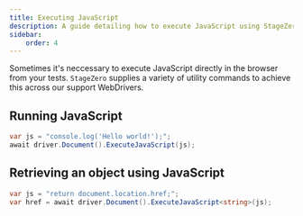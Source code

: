 ```yaml
---
title: Executing JavaScript
description: A guide detailing how to execute JavaScript using StageZero's test driver.
sidebar:
    order: 4
---
```


Sometimes it's neccessary to execute JavaScript directly in the browser from your tests. 
`StageZero` supplies a variety of utility commands to achieve this across our support WebDrivers.

## Running JavaScript

```csharp title="Test.cs"
var js = "console.log('Hello world!');";
await driver.Document().ExecuteJavaScript(js);
```

## Retrieving an object using JavaScript

```csharp title="Test.cs"
var js = "return document.location.href;";
var href = await driver.Document().ExecuteJavaScript<string>(js);
```
